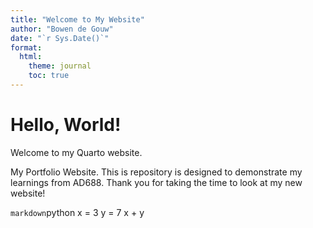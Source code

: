 ```yaml
---
title: "Welcome to My Website"
author: "Bowen de Gouw"
date: "`r Sys.Date()`"
format:
  html:
    theme: journal
    toc: true
---
```

# Hello, World!  
Welcome to my Quarto website.  

My Portfolio Website. 
This is repository is designed to demonstrate my learnings from AD688. Thank you for taking the time to look at my new website!


```markdown
```python 
x = 3
y = 7
x + y 

